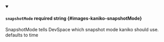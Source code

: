 
<details className="config-field" data-expandable="false" open>
<summary>

#### `snapshotMode` <span class="config-field-required" data-required="false">required</span> <span class="config-field-type">string</span> <span class="config-field-default"></span> <span class="config-field-enum"></span> {#images-kaniko-snapshotMode}

SnapshotMode tells DevSpace which snapshot mode kaniko should use. defaults to time

</summary>



</details>

